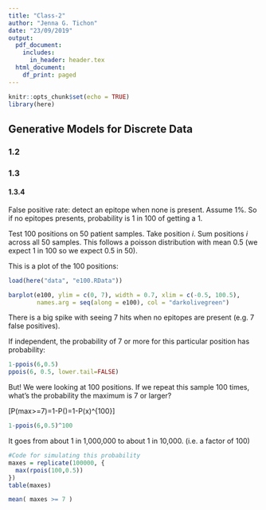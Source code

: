 ```yaml
---
title: "Class-2"
author: "Jenna G. Tichon"
date: "23/09/2019"
output:
  pdf_document:
    includes:
      in_header: header.tex
  html_document:
    df_print: paged
---
```


```r
knitr::opts_chunk$set(echo = TRUE)
library(here)
```

## Generative Models for Discrete Data

### 1.2


### 1.3 

\biotip{\textbf{Exchangeable}: The order in which the data observed doesn't matter.}

#### 1.3.4
\biotip{An \textbf{antibody} is a protein made by certain white blood cells in response to a foreign substance in the body, which is called the \textbf{antigen}. An antibody binds to its antigen to destroy the antigen. So destroy antigens directly and others recruit white blood cells to destroy the antigen. An \textbf{epitope}, also known as antigenic determinant, is the part of an antigen that is recognized by the immune system, specifically by anitobodies, B celss or T cells.}

False positive rate: detect an epitope when none is present. Assume 1%. So if no epitopes presents, probability is 1 in 100 of getting a 1.

Test 100 positions on 50 patient samples. Take position *i*. Sum positions *i* across all 50 samples. This follows a poisson distribution with mean 0.5 (we expect 1 in 100 so we expect 0.5 in 50).

This is a plot of the 100 positions:

```r
load(here("data", "e100.RData"))

barplot(e100, ylim = c(0, 7), width = 0.7, xlim = c(-0.5, 100.5),
        names.arg = seq(along = e100), col = "darkolivegreen")
```

There is a big spike with seeing 7 hits when no epitopes are present (e.g. 7 false positives). 

If independent, the probability of 7 or more for this particular position has probability:

```r
1-ppois(6,0.5)
ppois(6, 0.5, lower.tail=FALSE)
```

But! We were looking at 100 positions. If we repeat this sample 100 times, what's the probability the maximum is 7 or larger?


\[P(max>=7)=1-P(\text{all less than 7)})=1-P(x\leq6)^{100}\]

```r
1-ppois(6,0.5)^100
```

It goes from about 1 in 1,000,000 to about 1 in 10,000. (i.e. a factor of 100)

\alert{This doesn't replicate the text but don't forget, this is simulated without a set seed, that's why!}

```r
#Code for simulating this probability
maxes = replicate(100000, {
  max(rpois(100,0.5))
})
table(maxes)

mean( maxes >= 7 )
```


\rtip{The \texttt{mean} function works this way because we created a logical vector of TRUE/FALSEs.}